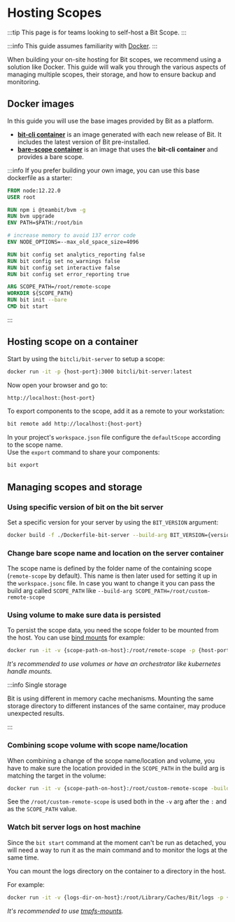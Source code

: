 # Hosting Scopes

:::tip This page is for teams looking to self-host a Bit Scope.
:::

:::info This guide assumes familiarity with [Docker](https://www.docker.com/).
:::

When building your on-site hosting for Bit scopes, we recommend using a solution like Docker. This guide will walk you through the various aspects of managing multiple scopes, their storage, and how to ensure backup and monitoring.

## Docker images

In this guide you will use the base images provided by Bit as a platform.

- **[bit-cli container](https://hub.docker.com/r/bitcli/bit)** is an image generated with each new release of Bit. It includes the latest version of Bit pre-installed.
- **[bare-scope container](https://hub.docker.com/r/bitcli/bit-server)** is an image that uses the **bit-cli container** and provides a bare scope.

:::info If you prefer building your own image, you can use this base dockerfile as a starter:

```Dockerfile
FROM node:12.22.0
USER root

RUN npm i @teambit/bvm -g
RUN bvm upgrade
ENV PATH=$PATH:/root/bin

# increase memory to avoid 137 error code
ENV NODE_OPTIONS=--max_old_space_size=4096

RUN bit config set analytics_reporting false
RUN bit config set no_warnings false
RUN bit config set interactive false
RUN bit config set error_reporting true

ARG SCOPE_PATH=/root/remote-scope
WORKDIR ${SCOPE_PATH}
RUN bit init --bare
CMD bit start
```

:::

## Hosting scope on a container

Start by using the `bitcli/bit-server` to setup a scope:

```bash
docker run -it -p {host-port}:3000 bitcli/bit-server:latest
```

Now open your browser and go to:

```bash
http://localhost:{host-port}
```

To export components to the scope, add it as a remote to your workstation:

```bash
bit remote add http://localhost:{host-port}
```

In your project's `workspace.json` file configure the `defaultScope` according to the scope name.  
Use the `export` command to share your components:

```bash
bit export
```

## Managing scopes and storage

### Using specific version of bit on the bit server

Set a specific version for your server by using the `BIT_VERSION` argument:

```bash
docker build -f ./Dockerfile-bit-server --build-arg BIT_VERSION={version} -t bitcli/bit-server:{version} .
```

### Change bare scope name and location on the server container

The scope name is defined by the folder name of the containing scope (`remote-scope` by default).
This name is then later used for setting it up in the `workspace.jsonc` file.
In case you want to change it you can pass the build arg called `SCOPE_PATH` like `--build-arg SCOPE_PATH=/root/custom-remote-scope`

### Using volume to make sure data is persisted

To persist the scope data, you need the scope folder to be mounted from the host. You can use [bind mounts](https://docs.docker.com/storage/bind-mounts/) for example:

```bash
docker run -it -v {scope-path-on-host}:/root/remote-scope -p {host-port}:3000 bitcli/bit-server:latest
```

_It's recommended to use volumes or have an orchestrator like kubernetes handle mounts._

:::info Single storage

Bit is using different in memory cache mechanisms. Mounting the same storage directory to different instances of the same container, may produce unexpected results.

:::

### Combining scope volume with scope name/location

When combining a change of the scope name/location and volume, you have to make sure the location provided in the `SCOPE_PATH` in the build arg is matching the target in the volume:

```bash
docker run -it -v {scope-path-on-host}:/root/custom-remote-scope -build-arg SCOPE_PATH=/root/custom-remote-scope -p {host-port}:3000 bitcli/bit-server:latest
```

See the `/root/custom-remote-scope` is used both in the `-v` arg after the `:` and as the `SCOPE_PATH` value.

### Watch bit server logs on host machine

Since the `bit start` command at the moment can't be run as detached, you will need a way to run it as the main command and to monitor the logs at the same time.

You can mount the logs directory on the container to a directory in the host. 

For example:

```bash
docker run -it -v {logs-dir-on-host}:/root/Library/Caches/Bit/logs -p {host-port}:3000 bitcli/bit-server:latest
```

_It's recommended to use [tmpfs-mounts](https://docs.docker.com/storage/tmpfs/)._
